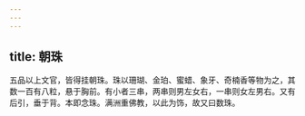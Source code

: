 ```yaml
---
---
---
```

title: 朝珠
---



五品以上文官，皆得挂朝珠。珠以珊瑚、金珀、蜜蜡、象牙、奇楠香等物为之，其数一百有八粒，悬于胸前。有小者三串，两串则男左女右，一串则女左男右。又有后引，垂于背。本即念珠。满洲重佛教，以此为饰，故又曰数珠。